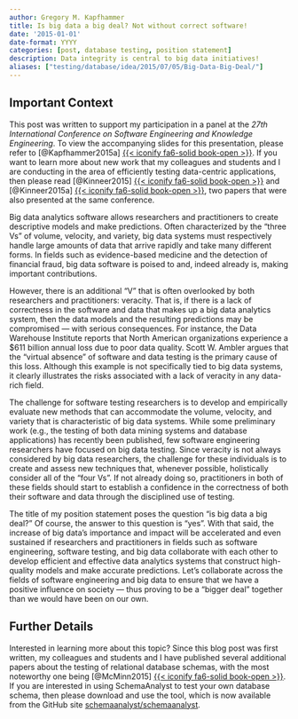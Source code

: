 ```yaml
---
author: Gregory M. Kapfhammer
title: Is big data a big deal? Not without correct software!
date: '2015-01-01'
date-format: YYYY
categories: [post, database testing, position statement]
description: Data integrity is central to big data initiatives!
aliases: ["testing/database/idea/2015/07/05/Big-Data-Big-Deal/"]
---
```


::: {.callout-note appearance="simple"}

## Important Context

This post was written to support my participation in a panel at the
<em>27th International Conference on Software Engineering and Knowledge
Engineering</em>. To view the accompanying slides for this presentation, please
refer to [@Kapfhammer2015a] [{{< iconify fa6-solid book-open
>}}](/research/presentations/Kapfhammer2015a/index.qmd).
If you want to learn more about new work that my colleagues and students and I
are conducting in the area of efficiently testing data-centric applications,
then please read [@Kinneer2015] [{{< iconify fa6-solid book-open
>}}](/research/papers/Kinneer2015/index.qmd) and
[@Kinneer2015a] [{{< iconify fa6-solid book-open
>}}](/research/papers/Kinneer2015a/index.qmd), two papers
that were also presented at the same conference.

:::

Big data analytics software allows researchers and practitioners to create
descriptive models and make predictions. Often characterized by the "three Vs"
of volume, velocity, and variety, big data systems must respectively handle
large amounts of data that arrive rapidly and take many different forms. In
fields such as evidence-based medicine and the detection of financial fraud,
big data software is poised to and, indeed already is, making important
contributions.

However, there is an additional "V" that is often overlooked by both
researchers and practitioners: veracity. That is, if there is a lack of
correctness in the software and data that makes up a big data analytics system,
then the data models and the resulting predictions may be compromised &mdash;
with serious consequences. For instance, the Data Warehouse Institute reports
that North American organizations experience a $611 billion annual loss due to
poor data quality. Scott W. Ambler argues that the "virtual absence" of
software and data testing is the primary cause of this loss.  Although this
example is not specifically tied to big data systems, it clearly illustrates
the risks associated with a lack of veracity in any data-rich field.

The challenge for software testing researchers is to develop and empirically
evaluate new methods that can accommodate the volume, velocity, and variety
that is characteristic of big data systems.  While some preliminary work (e.g.,
the testing of both data mining systems and database applications) has recently
been published, few software engineering researchers have focused on big data
testing. Since veracity is not always considered by big data researchers, the
challenge for these individuals is to create and assess new techniques that,
whenever possible, holistically consider all of the "four Vs". If not already
doing so, practitioners in both of these fields should start to establish a
confidence in the correctness of both their software and data through the
disciplined use of testing.

The title of my position statement poses the question "is big data a big deal?"
Of course, the answer to this question is "yes". With that said, the increase
of big data's importance and impact will be accelerated and even sustained if
researchers and practitioners in fields such as software engineering, software
testing, and big data collaborate with each other to develop efficient and
effective data analytics systems that construct high-quality models and make
accurate predictions. Let's collaborate across the fields of software
engineering and big data to ensure that we have a positive influence on society
&mdash; thus proving to be a "bigger deal" together than we would have been on
our own.


::: {.callout-note appearance="simple"}

## Further Details

Interested in learning more about this topic? Since this blog post was first
written, my colleagues and students and I have published several additional
papers about the testing of relational database schemas, with the most
noteworthy one being [@McMinn2015] [{{< iconify fa6-solid book-open
>}}](/research/papers/McMinn2015/index.qmd).
If you are interested in using SchemaAnalyst to test your own database schema,
then please download and use the tool, which is now available from the GitHub
site <a
href="https://github.com/schemaanalyst/schemaanalyst">schemaanalyst/schemaanalyst</a>.

:::
